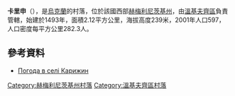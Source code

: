 {{coord|48|59|47|N|27|14|4|E|scale:100000|display=title}}

'''卡里申'''（{{lang-uk|Карижин}}），是[[烏克蘭|烏克蘭]]的村落，位於該國西部[[赫梅利尼茨基州|赫梅利尼茨基州]]，由[[溫基夫齊區|溫基夫齊區]]負責管轄，始建於1493年，面積2.12平方公里，海拔高度239米，2001年人口597，人口密度每平方公里282.3人。

==參考資料==
* [http://weather.in.ua/ua/hmel'nickaja/10165 Погода в селі Карижин] {{Wayback|url=http://weather.in.ua/ua/hmel'nickaja/10165 |date=20111220173336 }}

{{DEFAULTSORT:Карижин}}
[[Category:赫梅利尼茨基州村落|Category:赫梅利尼茨基州村落]]
[[Category:溫基夫齊區村落|Category:溫基夫齊區村落]]


{{Khmelnytskyi-geo-stub}}